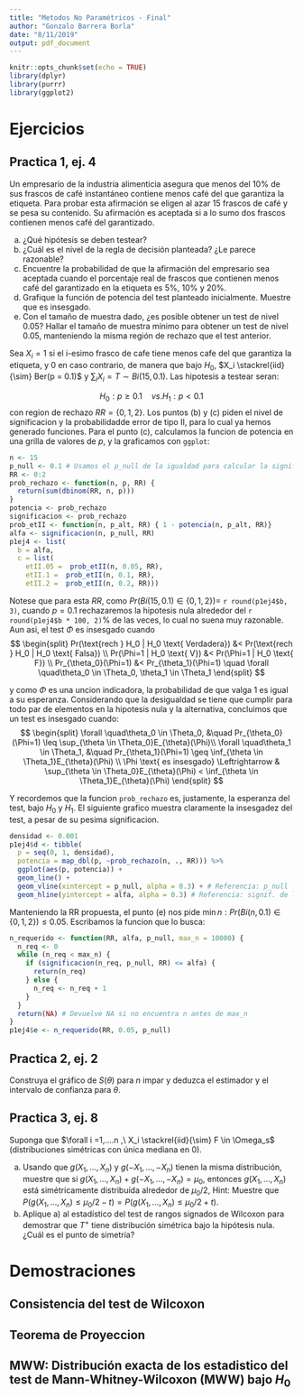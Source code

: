 ```yaml
---
title: "Metodos No Paramétricos - Final"
author: "Gonzalo Barrera Borla"
date: "8/11/2019"
output: pdf_document
---
```


```r
knitr::opts_chunk$set(echo = TRUE)
library(dplyr)
library(purrr)
library(ggplot2)
```

# Ejercicios
## Practica 1, ej. 4

Un empresario de la industria alimenticia asegura que menos del 10% de sus frascos de café instantáneo contiene menos café del que garantiza la etiqueta. Para probar esta afirmación se eligen al azar 15 frascos de café y se pesa su contenido. Su afirmación es aceptada si a lo sumo dos frascos contienen menos café del garantizado.

a. ¿Qué hipótesis se deben testear?
b. ¿Cuál es el nivel de la regla de decisión planteada? ¿Le parece razonable?
c. Encuentre la probabilidad de que la afirmación del empresario sea aceptada cuando el porcentaje
real de frascos que contienen menos café del garantizado en la etiqueta es 5%, 10% y 20%.
d. Grafique la función de potencia del test planteado inicialmente. Muestre que es insesgado.
e. Con el tamaño de muestra dado, ¿es posible obtener un test de nivel 0.05? Hallar el tamaño de
muestra mínimo para obtener un test de nivel 0.05, manteniendo la misma región de rechazo que el
test anterior.

Sea $X_i=1$ si el i-esimo frasco de cafe tiene menos cafe del que garantiza la etiqueta, y 0 en caso contrario, de manera que bajo $H_0$, $X_i \stackrel{iid}{\sim} Ber(p = 0.1)$ y $\sum_i X_i = T\sim Bi(15, 0.1)$. Las hipotesis a testear seran:

$$
H_0: p \geq 0.1 \quad vs. H_1: p < 0.1
$$
con region de rechazo $RR=\{0,1,2\}$. Los puntos (b) y (c) piden el nivel de significacion y la probabilidadde error de tipo II, para lo cual ya hemos generado funciones. Para el punto (c), calculamos la funcion de potencia en una grilla de valores de $p$, y la graficamos con `ggplot`:

```r
n <- 15
p_null <- 0.1 # Usamos el p_null de la igualdad para calcular la significacion 
RR <- 0:2
prob_rechazo <- function(n, p, RR) {
  return(sum(dbinom(RR, n, p)))
}
potencia <- prob_rechazo
significacion <- prob_rechazo
prob_etII <- function(n, p_alt, RR) { 1 - potencia(n, p_alt, RR)}
alfa <- significacion(n, p_null, RR)
p1ej4 <- list(
  b = alfa,
  c = list(
    etII.05 =  prob_etII(n, 0.05, RR),
    etII.1 =  prob_etII(n, 0.1, RR),
    etII.2 =  prob_etII(n, 0.2, RR)))
```

Notese que para esta $RR$, como $Pr(Bi(15, 0.1) \in \{0,1,2\}) =$ `r round(p1ej4$b, 3)`, cuando $p=0.1$ rechazaremos la hipotesis nula alrededor del `r round(p1ej4$b * 100, 2)`% de las veces, lo cual no suena muy razonable. Aun asi, el test $\Phi$ es insesgado cuando
$$
\begin{split}
Pr(\text{rech } H_0 | H_0 \text{ Verdadera}) &< Pr(\text{rech } H_0 | H_0 \text{ Falsa}) \\
Pr(\Phi=1 | H_0 \text{ V}) &< Pr(\Phi=1 | H_0 \text{ F}) \\
Pr_{\theta_0}(\Phi=1) &< Pr_{\theta_1}(\Phi=1) \quad \forall \quad\theta_0 \in \Theta_0, \theta_1 \in \Theta_1
\end{split}
$$

y como $\Phi$ es una uncion indicadora, la probabilidad de que valga 1 es igual a su esperanza. Considerando que la desigualdad se tiene que cumplir para todo par de elementos en la hipotesis nula y la alternativa, concluimos que un test es insesgado cuando:
$$
\begin{split}
\forall \quad\theta_0 \in \Theta_0, &\quad Pr_{\theta_0}(\Phi=1) \leq \sup_{\theta \in \Theta_0}E_{\theta}(\Phi)\\
\forall \quad\theta_1 \in \Theta_1, &\quad Pr_{\theta_1}(\Phi=1) \geq \inf_{\theta \in \Theta_1}E_{\theta}(\Phi) \\
\Phi \text{ es insesgado} \Leftrightarrow & \sup_{\theta \in \Theta_0}E_{\theta}(\Phi) < \inf_{\theta \in \Theta_1}E_{\theta}(\Phi)
\end{split} 
$$

Y recordemos que la funcion `prob_rechazo` es, justamente, la esperanza del test, bajo $H_0$ y $H_1$. El siguiente grafico muestra claramente la insesgadez del test, a pesar de su pesima significacion.

```r
densidad <- 0.001
p1ej4$d <- tibble(
  p = seq(0, 1, densidad),
  potencia = map_dbl(p, ~prob_rechazo(n, ., RR))) %>%
  ggplot(aes(p, potencia)) +
  geom_line() +
  geom_vline(xintercept = p_null, alpha = 0.3) + # Referencia: p_null
  geom_hline(yintercept = alfa, alpha = 0.3) # Referencia: signif. de la RR
```

Manteniendo la RR propuesta, el punto (e) nos pide $\min n : Pr(Bi(n, 0.1) \in \{0,1,2\}) \leq 0.05$. Escribamos la funcion que lo busca:
```r

n_requerido <- function(RR, alfa, p_null, max_n = 10000) {
  n_req <- 0
  while (n_req < max_n) {
    if (significacion(n_req, p_null, RR) <= alfa) {
      return(n_req)
    } else {
      n_req <- n_req + 1
    }
  }
  return(NA) # Devuelve NA si no encuentra n antes de max_n
}
p1ej4$e <- n_requerido(RR, 0.05, p_null)
```

## Practica 2, ej. 2

Construya el gráfico de $S(\theta)$ para $n$ impar y deduzca el estimador y el intervalo de confianza para $\theta$.

## Practica 3, ej. 8

Suponga que $\forall i =1,....n ,\ X_i \stackrel{iid}{\sim} F \in \Omega_s$ (distribuciones simétricas con única mediana en 0).

a. Usando que $g(X_1, ...,X_n)$ y $g(-X_1, ...,-X_n)$ tienen la misma distribución, muestre que si  $g(X_1, ...,X_n) + g(-X_1, ...,-X_n) = \mu_0$, entonces $g(X_1, ...,X_n)$ está simétricamente distribuída alrededor de $\mu_0/2$,
Hint: Muestre que $P(g(X_1, ...,X_n) \leq \mu_0/2 - t) = P(g(X_1, ...,X_n) \leq \mu_0/2 + t)$.
b. Aplique a) al estadístico del test de rangos signados de Wilcoxon para demostrar que $T^+$ tiene distribución simétrica bajo la hipótesis nula. ¿Cuál es el punto de simetría?

# Demostraciones

## Consistencia del test de Wilcoxon

## Teorema de Proyeccion

## MWW: Distribución exacta de los estadistico del test de Mann-Whitney-Wilcoxon (MWW) bajo $H_0$